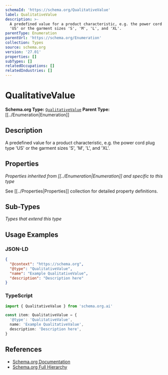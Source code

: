 ```yaml
---
schemaId: 'https://schema.org/QualitativeValue'
label: QualitativeValue
description: >-
  A predefined value for a product characteristic, e.g. the power cord plug type
  'US' or the garment sizes 'S', 'M', 'L', and 'XL'.
parentType: Enumeration
parentUrl: 'https://schema.org/Enumeration'
collection: Types
source: schema.org
version: '27.01'
properties: []
subTypes: []
relatedOccupations: []
relatedIndustries: []
---
```

# QualitativeValue

**Schema.org Type:** [`QualitativeValue`](https://schema.org/QualitativeValue)
**Parent Type:** [[../Enumeration|Enumeration]]

## Description

A predefined value for a product characteristic, e.g. the power cord plug type 'US' or the garment sizes 'S', 'M', 'L', and 'XL'.

## Properties

*Properties inherited from [[../Enumeration|Enumeration]] and specific to this type*

See [[../Properties|Properties]] collection for detailed property definitions.

## Sub-Types

*Types that extend this type*

## Usage Examples

### JSON-LD

```json
{
  "@context": "https://schema.org",
  "@type": "QualitativeValue",
  "name": "Example QualitativeValue",
  "description": "Description here"
}
```

### TypeScript

```typescript
import { QualitativeValue } from 'schema.org.ai'

const item: QualitativeValue = {
  '@type': 'QualitativeValue',
  name: 'Example QualitativeValue',
  description: 'Description here',
}
```

## References

- [Schema.org Documentation](https://schema.org/QualitativeValue)
- [Schema.org Full Hierarchy](https://schema.org/docs/full.html)
